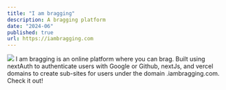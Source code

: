 ```yaml
---
title: "I am bragging"
description: A bragging platform
date: "2024-06"
published: true
url: https://iambragging.com  
---
```


[![](https://github.com/ardahash/arda-bash-portfolio/blob/newmain/public/iambragging.png?raw=true)](https://iambragging.com) 
I am bragging is an online platform where you can brag. Built using nextAuth to authenticate users with Google or Github, nextJs, and vercel domains to create sub-sites for users under the domain .iambragging.com. Check it out!
